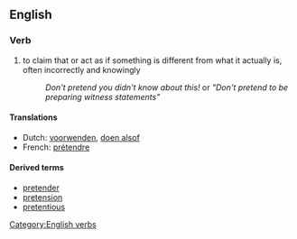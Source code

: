 ==English==
===Verb===
{{en-infl-reg-consonant|pretend||}}
#to claim that or act as if something is different from what it actually is, often incorrectly and knowingly
#:''Don't pretend you didn't know about this!'' or ''"Don't pretend to be preparing witness statements"''

====Translations====
*Dutch: [[voorwenden]], [[doen alsof]]
*French: [[prétendre]]

====Derived terms====
*[[pretender]]
*[[pretension]]
*[[pretentious]]

[[Category:English verbs]]